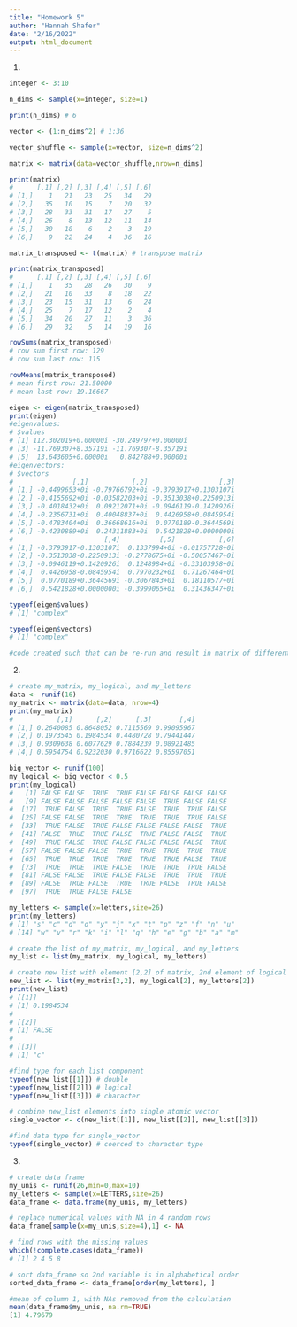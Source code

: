```yaml
---
title: "Homework 5"
author: "Hannah Shafer"
date: "2/16/2022"
output: html_document
---
```


1.
```r
integer <- 3:10

n_dims <- sample(x=integer, size=1)

print(n_dims) # 6

vector <- (1:n_dims^2) # 1:36

vector_shuffle <- sample(x=vector, size=n_dims^2)

matrix <- matrix(data=vector_shuffle,nrow=n_dims)

print(matrix)
#      [,1] [,2] [,3] [,4] [,5] [,6]
# [1,]    1   21   23   25   34   29
# [2,]   35   10   15    7   20   32
# [3,]   28   33   31   17   27    5
# [4,]   26    8   13   12   11   14
# [5,]   30   18    6    2    3   19
# [6,]    9   22   24    4   36   16

matrix_transposed <- t(matrix) # transpose matrix

print(matrix_transposed)
#      [,1] [,2] [,3] [,4] [,5] [,6]
# [1,]    1   35   28   26   30    9
# [2,]   21   10   33    8   18   22
# [3,]   23   15   31   13    6   24
# [4,]   25    7   17   12    2    4
# [5,]   34   20   27   11    3   36
# [6,]   29   32    5   14   19   16

rowSums(matrix_transposed)
# row sum first row: 129
# row sum last row: 115

rowMeans(matrix_transposed)
# mean first row: 21.50000
# mean last row: 19.16667

eigen <- eigen(matrix_transposed)
print(eigen)
#eigenvalues:
# $values
# [1] 112.302019+0.00000i -30.249797+0.00000i
# [3] -11.769307+8.35719i -11.769307-8.35719i
# [5]  13.643605+0.00000i   0.842788+0.00000i
#eigenvectors:
# $vectors
#               [,1]           [,2]                  [,3]
# [1,] -0.4499653+0i -0.79766792+0i -0.3793917+0.1303107i
# [2,] -0.4155692+0i -0.03582203+0i -0.3513038+0.2250913i
# [3,] -0.4018432+0i  0.09212071+0i -0.0946119-0.1420926i
# [4,] -0.2356731+0i  0.40048837+0i  0.4426958+0.0845954i
# [5,] -0.4783404+0i  0.36668616+0i  0.0770189-0.3644569i
# [6,] -0.4230889+0i  0.24311883+0i  0.5421828+0.0000000i
#                       [,4]          [,5]           [,6]
# [1,] -0.3793917-0.1303107i  0.1337994+0i -0.01757728+0i
# [2,] -0.3513038-0.2250913i -0.2778675+0i -0.50057467+0i
# [3,] -0.0946119+0.1420926i  0.1248984+0i -0.33103958+0i
# [4,]  0.4426958-0.0845954i  0.7970232+0i  0.71267464+0i
# [5,]  0.0770189+0.3644569i -0.3067843+0i  0.18110577+0i
# [6,]  0.5421828+0.0000000i -0.3999065+0i  0.31436347+0i

typeof(eigen$values)
# [1] "complex"

typeof(eigen$vectors)
# [1] "complex"

#code created such that can be re-run and result in matrix of different size
```

2.
```r
# create my_matrix, my_logical, and my_letters
data <- runif(16)
my_matrix <- matrix(data=data, nrow=4)
print(my_matrix)
#           [,1]      [,2]      [,3]       [,4]
# [1,] 0.2640085 0.8648052 0.7115569 0.99095967
# [2,] 0.1973545 0.1984534 0.4480728 0.79441447
# [3,] 0.9309638 0.6077629 0.7884239 0.08921485
# [4,] 0.5954754 0.9232030 0.9716622 0.85597051

big_vector <- runif(100)
my_logical <- big_vector < 0.5
print(my_logical)
#   [1] FALSE FALSE  TRUE  TRUE FALSE FALSE FALSE FALSE
#   [9] FALSE FALSE FALSE FALSE FALSE  TRUE FALSE FALSE
#  [17]  TRUE FALSE  TRUE  TRUE FALSE  TRUE  TRUE FALSE
#  [25] FALSE FALSE  TRUE  TRUE  TRUE  TRUE  TRUE FALSE
#  [33]  TRUE FALSE  TRUE FALSE FALSE FALSE FALSE  TRUE
#  [41] FALSE  TRUE  TRUE FALSE  TRUE FALSE FALSE  TRUE
#  [49]  TRUE FALSE  TRUE FALSE FALSE FALSE FALSE  TRUE
#  [57] FALSE FALSE FALSE  TRUE  TRUE  TRUE  TRUE  TRUE
#  [65]  TRUE  TRUE  TRUE  TRUE  TRUE  TRUE FALSE  TRUE
#  [73]  TRUE  TRUE  TRUE FALSE  TRUE  TRUE  TRUE FALSE
#  [81] FALSE FALSE  TRUE FALSE FALSE  TRUE  TRUE  TRUE
#  [89] FALSE  TRUE FALSE  TRUE  TRUE FALSE  TRUE FALSE
#  [97]  TRUE  TRUE FALSE FALSE

my_letters <- sample(x=letters,size=26)
print(my_letters)
# [1] "s" "c" "d" "o" "y" "j" "x" "t" "p" "z" "f" "n" "u"
# [14] "w" "v" "r" "k" "i" "l" "q" "h" "e" "g" "b" "a" "m"

# create the list of my_matrix, my_logical, and my_letters
my_list <- list(my_matrix, my_logical, my_letters)

# create new list with element [2,2] of matrix, 2nd element of logical vector, and 2nd element of letters vector
new_list <- list(my_matrix[2,2], my_logical[2], my_letters[2])
print(new_list)
# [[1]]
# [1] 0.1984534
# 
# [[2]]
# [1] FALSE
# 
# [[3]]
# [1] "c"

#find type for each list component
typeof(new_list[[1]]) # double
typeof(new_list[[2]]) # logical
typeof(new_list[[3]]) # character

# combine new_list elements into single atomic vector
single_vector <- c(new_list[[1]], new_list[[2]], new_list[[3]])

#find data type for single_vector
typeof(single_vector) # coerced to character type
```

3.
```r
# create data frame
my_unis <- runif(26,min=0,max=10)
my_letters <- sample(x=LETTERS,size=26)
data_frame <- data.frame(my_unis, my_letters)

# replace numerical values with NA in 4 random rows
data_frame[sample(x=my_unis,size=4),1] <- NA

# find rows with the missing values
which(!complete.cases(data_frame))
# [1] 2 4 5 8

# sort data_frame so 2nd variable is in alphabetical order
sorted_data_frame <- data_frame[order(my_letters), ]

#mean of column 1, with NAs removed from the calculation
mean(data_frame$my_unis, na.rm=TRUE)
[1] 4.79679
```
